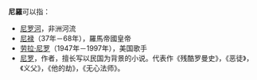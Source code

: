 '''尼羅'''可以指：

*[[尼罗河|尼罗河]]，非洲河流
*[[尼禄|尼禄]]（37年－68年），羅馬帝國皇帝
*[[劳拉·尼罗|劳拉·尼罗]]（1947年－1997年），美国歌手
*[[尼罗|尼罗]]，作者，擅长写以民国为背景的小说。代表作《残酷罗曼史》，《恶徒》，《义父》，《他的劫》，《无心法师》。
{{Disambig|Cat=二字消歧义}}